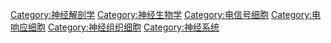 {{Catnav|頁面分類|人类社会|社会科学|心理学|神經科學}}
{{Catnav|頁面分類|人类社会|生活|医学|神經科學}}

{{catmore}}
{{Commonscat|Neurons}}

[[Category:神经解剖学|Category:神经解剖学]]
[[Category:神经生物学|Category:神经生物学]]
[[Category:电信号细胞|Category:电信号细胞]]
[[Category:电响应细胞|Category:电响应细胞]]
[[Category:神经组织细胞|Category:神经组织细胞]]
[[Category:神经系统|Category:神经系统]]